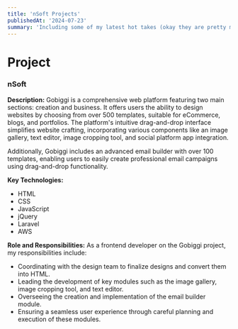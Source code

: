 ```yaml
---
title: 'nSoft Projects'
publishedAt: '2024-07-23'
summary: 'Including some of my latest hot takes (okay they are pretty mild).'
---
```


# Project

### nSoft

**Description:**
Gobiggi is a comprehensive web platform featuring two main sections: creation and business. It offers users the ability to design websites by choosing from over 500 templates, suitable for eCommerce, blogs, and portfolios. The platform's intuitive drag-and-drop interface simplifies website crafting, incorporating various components like an image gallery, text editor, image cropping tool, and social platform app integration.

Additionally, Gobiggi includes an advanced email builder with over 100 templates, enabling users to easily create professional email campaigns using drag-and-drop functionality.

**Key Technologies:**

- HTML
- CSS
- JavaScript
- jQuery
- Laravel
- AWS

**Role and Responsibilities:**
As a frontend developer on the Gobiggi project, my responsibilities include:

- Coordinating with the design team to finalize designs and convert them into HTML.
- Leading the development of key modules such as the image gallery, image cropping tool, and text editor.
- Overseeing the creation and implementation of the email builder module.
- Ensuring a seamless user experience through careful planning and execution of these modules.
